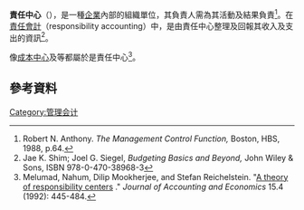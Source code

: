 {{Expand English|time=2021-10-24}}

'''責任中心'''（{{Lang-en|responsibility center}}），是一種[[企業|企業]]內部的組織單位，其負責人需為其活動及結果負責<ref>Robert N. Anthony. ''The Management Control Function,'' Boston, HBS, 1988, p.64.</ref>。在[[責任會計|責任會計]]（responsibility accounting）中，是由責任中心整理及回報其收入及支出的資訊<ref>Jae K. Shim; Joel G. Siegel, ''Budgeting Basics and Beyond,'' John Wiley & Sons, ISBN 978-0-470-38968-3</ref>。

像[[成本中心|成本中心]]及{{le|利潤中心|profit center}}等都屬於是責任中心<ref>Melumad, Nahum, Dilip Mookherjee, and Stefan Reichelstein. "[http://www0.gsb.columbia.edu/mygsb/faculty/research/pubfiles/1985/1985.pdf A theory of responsibility centers] {{Wayback|url=http://www0.gsb.columbia.edu/mygsb/faculty/research/pubfiles/1985/1985.pdf |date=20160702042721 }}." ''Journal of Accounting and Economics'' 15.4 (1992): 445-484.</ref>。

==參考資料==
{{reflist}}

[[Category:管理会计|Category:管理会计]]

{{Accounting-stub}}
